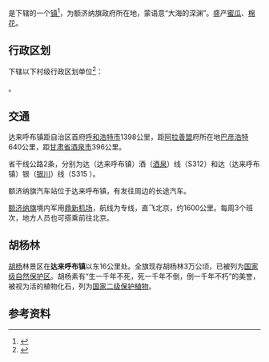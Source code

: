 {{中国乡级行政区|15/29/23/100/000}}

'''{{PAGENAMEBASE}}'''是{{PRC admin/fullname|15/29/23/100/000|3}}下辖的一个[[行政建制镇|镇]]<ref>{{PRC admin/ref sgc|{{PRC admin/parent|15/29/23/100/000}}}}</ref>，为额济纳旗政府所在地，蒙语意“大海的深渊”。盛产[[蜜瓜|蜜瓜]]、[[棉花|棉花]]。

== 行政区划 ==
{{PAGENAMEBASE}}下辖以下村级行政区划单位<ref>{{PRC admin/ref sgc|15/29/23/100/000}}</ref>：

{{PRC admin/children|15/29/23/100/000}}。

==交通==
达来呼布镇距自治区首府[[呼和浩特市|呼和浩特市]]1398公里，距[[阿拉善盟|阿拉善盟]]府所在地[[巴彦浩特|巴彦浩特]]640公里，距[[甘肃省|甘肃省]][[酒泉市|酒泉市]]396公里。

省干线公路2条，分别为达（达来呼布镇）酒（[[酒泉|酒泉]]）线（S312）和达（达来呼布镇）银（[[银川|银川]]）线（S315 ）。

额济纳旗汽车站位于达来呼布镇，有发往周边的长途汽车。

[[额济纳旗|额济纳旗]]境内军用[[鼎新机场|鼎新机场]]，航线为专线，直飞北京，约1600公里。每周3个班次，地方人员也可搭乘前往北京。

==胡杨林==
[[胡杨|胡杨]]林景区在'''达来呼布镇'''以东16公里处。全旗现存胡杨林3万公顷，已被列为[[国家级自然保护区|国家级自然保护区]]。胡杨素有“生一千年不死，死一千年不倒，倒一千年不朽”的美誉，被视为活的植物化石，列为[[国家二级保护植物|国家二级保护植物]]。　

== 参考资料 ==
{{reflist}}

{{内蒙古行政区划小作品}}
{{PRC admin/navcat|15/29/23/100/000}}